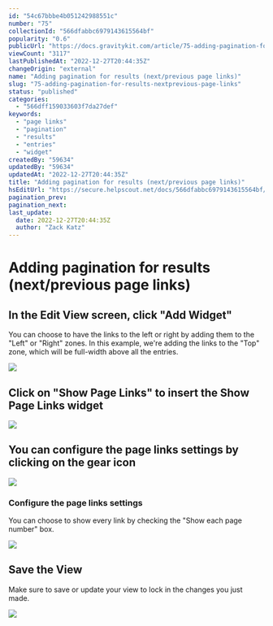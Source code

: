 ```yaml
---
id: "54c67bbbe4b051242988551c"
number: "75"
collectionId: "566dfabbc6979143615564bf"
popularity: "0.6"
publicUrl: "https://docs.gravitykit.com/article/75-adding-pagination-for-results-nextprevious-page-links"
viewCount: "3117"
lastPublishedAt: "2022-12-27T20:44:35Z"
changeOrigin: "external"
name: "Adding pagination for results (next/previous page links)"
slug: "75-adding-pagination-for-results-nextprevious-page-links"
status: "published"
categories: 
  - "566dff159033603f7da27def"
keywords: 
  - "page links"
  - "pagination"
  - "results"
  - "entries"
  - "widget"
createdBy: "59634"
updatedBy: "59634"
updatedAt: "2022-12-27T20:44:35Z"
title: "Adding pagination for results (next/previous page links)"
hsEditUrl: "https://secure.helpscout.net/docs/566dfabbc6979143615564bf/article/54c67bbbe4b051242988551c"
pagination_prev: 
pagination_next: 
last_update:
  date: 2022-12-27T20:44:35Z
  author: "Zack Katz"
---
```


# Adding pagination for results (next/previous page links)

## In the Edit View screen, click "Add Widget"

You can choose to have the links to the left or right by adding them to the "Left" or "Right" zones. In this example, we're adding the links to the "Top" zone, which will be full-width above all the entries.

![](https://www.gravitykit.com/wp-content/uploads/2018/01/in-the-edit-view-screen-click-add-widget-.png?1407798866)

## Click on "Show Page Links" to insert the Show Page Links widget

![](https://www.gravitykit.com/wp-content/uploads/2018/01/click-on-show-page-links-to-insert-the-show-page-links-widget.png?1407798867)

## You can configure the page links settings by clicking on the gear icon

![](https://www.gravitykit.com/wp-content/uploads/2018/01/you-can-configure-the-page-links-settings-by-clicking-on-the-gear-icon.png?1407798868)

### Configure the page links settings

You can choose to show every link by checking the "Show each page number" box.

![](https://www.gravitykit.com/wp-content/uploads/2018/01/configure-the-page-links-settings.png?1407798868)

## Save the View

Make sure to save or update your view to lock in the changes you just made.

![](https://www.gravitykit.com/wp-content/uploads/2018/01/save-the-view.png?1407798869)